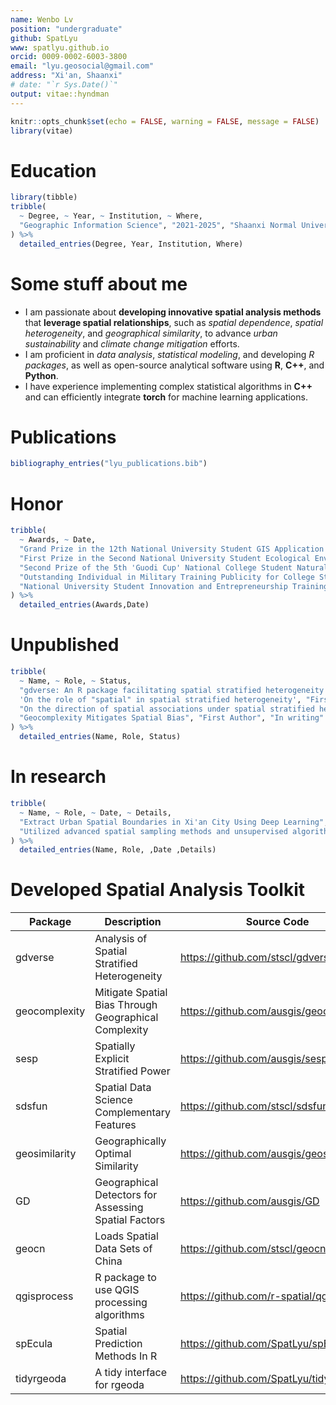 ```yaml
---
name: Wenbo Lv
position: "undergraduate"
github: SpatLyu
www: spatlyu.github.io
orcid: 0009-0002-6003-3800
email: "lyu.geosocial@gmail.com"
address: "Xi'an, Shaanxi"
# date: "`r Sys.Date()`"
output: vitae::hyndman
---
```


```r
knitr::opts_chunk$set(echo = FALSE, warning = FALSE, message = FALSE)
library(vitae)
```

# Education

```r
library(tibble)
tribble(
  ~ Degree, ~ Year, ~ Institution, ~ Where,
  "Geographic Information Science", "2021-2025", "Shaanxi Normal University", "Xi'an, Shaanxi",
) %>%
  detailed_entries(Degree, Year, Institution, Where)
```

# Some stuff about me

- I am passionate about **developing innovative spatial analysis methods** that **leverage spatial relationships**, such as *spatial dependence*, *spatial heterogeneity*, and *geographical similarity*, to advance *urban sustainability* and *climate change mitigation* efforts.
- I am proficient in *data analysis*, *statistical modeling*, and developing *R packages*, as well as open-source analytical software using **R**, **C++**, and **Python**.
- I have experience implementing complex statistical algorithms in **C++** and can efficiently integrate **torch** for machine learning applications.

# Publications

```r
bibliography_entries("lyu_publications.bib")
```

# Honor

```r
tribble(
  ~ Awards, ~ Date,
  "Grand Prize in the 12th National University Student GIS Application Skills Competition", "2023.12",
  "First Prize in the Second National University Student Ecological Environment Management Research Innovation Competition", "2023.11",
  "Second Prize of the 5th 'Guodi Cup' National College Student Natural Resource Science and Technology Competition, China Society of Natural Resources", "2023.12",
  "Outstanding Individual in Military Training Publicity for College Students, Shaanxi Normal University", "2021.10",
  "National University Student Innovation and Entrepreneurship Training Program Qualified Completion", "2024.06"
) %>%
  detailed_entries(Awards,Date)
```

# Unpublished

```r
tribble(
  ~ Name, ~ Role, ~ Status,
  "gdverse: An R package facilitating spatial stratified heterogeneity analysis with geographical detector models", "First Author", "Submitting to TGIS",
  'On the role of "spatial" in spatial stratified heterogeneity', "First Author", "In writing",
  "On the direction of spatial associations under spatial stratified heterogeneity", "First Author", "In writing",
  "Geocomplexity Mitigates Spatial Bias", "First Author", "In writing"
) %>%
  detailed_entries(Name, Role, Status)
```

# In research

```r
tribble(
  ~ Name, ~ Role, ~ Date, ~ Details,
  "Extract Urban Spatial Boundaries in Xi'an City Using Deep Learning", "Leader", "",
  "Utilized advanced spatial sampling methods and unsupervised algorithms to automatically generate sample sets. Employed geographically weighted neural networks combined with logistic regression to extract urban spatial boundaries"
) %>%
  detailed_entries(Name, Role, ,Date ,Details)
```

# Developed Spatial Analysis Toolkit

| Package        | Description                                                   | Source Code                                | Language       |
|-----------------|---------------------------------------------------------|------------------------------------------------------|---------------------|
| gdverse       | Analysis of Spatial Stratified Heterogeneity                  | <https://github.com/stscl/gdverse>         | R, C++, Python |
| geocomplexity | Mitigate Spatial Bias Through Geographical Complexity         | <https://github.com/ausgis/geocomplexity>  | C++, R, C |
| sesp          | Spatially Explicit Stratified Power                           | <https://github.com/ausgis/sesp>           | R, C++         |
| sdsfun        | Spatial Data Science Complementary Features                   | <https://github.com/stscl/sdsfun>          | R, C++         |
| geosimilarity | Geographically Optimal Similarity                             | <https://github.com/ausgis/geosimilarity>  | R              |
| GD            | Geographical Detectors for Assessing Spatial Factors          | <https://github.com/ausgis/GD>             | R              |
| geocn         | Loads Spatial Data Sets of China                              | <https://github.com/stscl/geocn>           | R              |
| qgisprocess   | R package to use QGIS processing algorithms                   | <https://github.com/r-spatial/qgisprocess> | R              |
| spEcula       | Spatial Prediction Methods In R                               | <https://github.com/SpatLyu/spEcula>       | R              |
| tidyrgeoda    | A tidy interface for rgeoda                                   | <https://github.com/SpatLyu/tidyrgeoda>    | R              |
<!-- | Rsagacmd      | A package for linking R with the open-source SAGA-GIS         | <https://github.com/stevenpawley/Rsagacmd> | R              | -->
<!-- | SpatBox       | A Python Library For GeoSpatial Data Propressing and Modeling | <https://github.com/SpatLyu/spatbox>     | Python         | -->